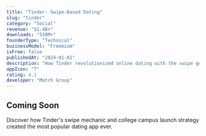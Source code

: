 ```yaml
---
title: "Tinder: Swipe-Based Dating"
slug: "tinder"
category: "Social"
revenue: "$1.4B+"
downloads: "530M+"
founderType: "Technical"
businessModel: "Freemium"
isFree: false
publishedAt: "2024-01-01"
description: "How Tinder revolutionized online dating with the swipe gesture and network effects"
appIcon: "T"
rating: 4.1
developer: "Match Group"
---
```


## Coming Soon

Discover how Tinder's swipe mechanic and college campus launch strategy created the most popular dating app ever.
